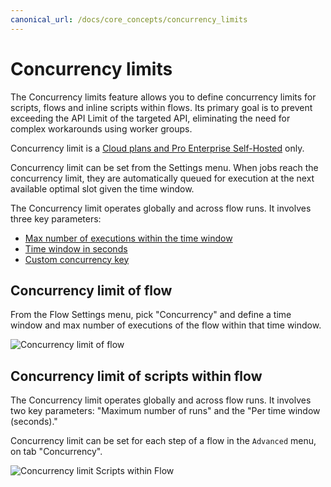 ```yaml
---
canonical_url: /docs/core_concepts/concurrency_limits
---
```



# Concurrency limits

The Concurrency limits feature allows you to define concurrency limits for scripts, flows and inline scripts within flows. Its primary goal is to prevent exceeding the API Limit of the targeted API, eliminating the need for complex workarounds using worker groups.

Concurrency limit is a [Cloud plans and Pro Enterprise Self-Hosted](/pricing) only.

Concurrency limit can be set from the Settings menu. When jobs reach the concurrency limit, they are automatically queued for execution at the next available optimal slot given the time window.

The Concurrency limit operates globally and across flow runs. It involves three key parameters:
- [Max number of executions within the time window](../core_concepts/21_concurrency_limits/index.md#max-number-of-executions-within-the-time-window)
- [Time window in seconds](../core_concepts/21_concurrency_limits/index.md#time-window-in-seconds)
- [Custom concurrency key](../core_concepts/21_concurrency_limits/index.md#custom-concurrency-key)

<div className="grid grid-cols-2 gap-6 mb-4">
	<DocCard
		title="Concurrency limits"
		description="The Concurrency limits feature allows you to define concurrency limits for scripts, flows and inline scripts within flows."
		href="/docs/core_concepts/concurrency_limits"
	/>
</div>

## Concurrency limit of flow

From the Flow Settings menu, pick "Concurrency" and define a time window and max number of executions of the flow within that time window.

![Concurrency limit of flow](../assets/flows/concurrency_flow.png 'Concurrency limit of flow')

## Concurrency limit of scripts within flow

The Concurrency limit operates globally and across flow runs. It involves two key parameters: "Maximum number of runs" and the "Per time window (seconds)."

Concurrency limit can be set for each step of a flow in the `Advanced` menu, on tab "Concurrency".

![Concurrency limit Scripts within Flow](../assets/code_editor/concurrency_limit_flow.png 'Concurrency limit Scripts within Flow')
